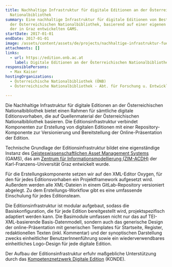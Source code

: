 ```yaml
---
title: Nachhaltige Infrastruktur für digitale Editionen an der Österreichischen
  Nationalbibliothek
summary: Eine nachhaltige Infrastruktur für digitale Editionen von Beständen aus
  der Österreichischen Nationalbibliothek, basierend auf einer eigenen Instanz
  der in Graz entwickelten GAMS.
startDate: 2017-01-01
endDate: 2017-01-01
image: /assets/content/assets/de/projects/nachhaltige-infrastruktur-fuer-digitale-editionen-der-oesterreichischen-nationalbibliothek/de-screenshot.jpg
attachments: []
links:
  - url: https://edition.onb.ac.at
    label: Digitale Editionen an der Österreichischen Nationalbibliothek
responsiblePersons:
  - Max Kaiser
hostingOrganizations:
  - Österreichische Nationalbibliothek (ÖNB)
  - Österreichische Nationalbibliothek - Abt. für Forschung u. Entwicklung

---
```

Die Nachhaltige Infrastruktur für digitale Editionen an der Österreichischen Nationalbibliothek bietet einen Rahmen für sämtliche digitale Editionsvorhaben, die auf Quellenmaterial der Österreichischen Nationalbibliothek basieren. Die Editionsinfrastruktur verbindet Komponenten zur Erstellung von digitalen Editionen mit einer Repository-Komponente zur Versionierung und Bereitstellung der Online-Präsentation der Edition.

Technische Grundlage der Editionsinfrastruktur bildet eine eigenständige Instanz des [Geisteswissenschaftlichen Asset Management Systems](https://gams.uni-graz.at/) (GAMS), das am [Zentrum für Informationsmodellierung (ZIM-ACDH)](https://informationsmodellierung.uni-graz.at/) der Karl-Franzens-Universität Graz entwickelt wurde.

Für die Erstellungskomponente setzen wir auf den XML-Editor Oxygen, für den für jedes Editionsvorhaben ein Projektframework aufgesetzt wird. Außerdem werden alle XML-Dateien in einem GitLab-Repository versioniert abgelegt. Zu dem Erstellungs-Workflow gibt es eine umfassende Einschulung für jedes Editionsteam.

Die Editionsinfrastruktur ist modular aufgebaut, sodass die Basiskonfiguration, die für jede Edition bereitgestellt wird, projektspezifisch adaptiert werden kann. Die Basimodule umfassen nicht nur das auf TEI-XML-basierende Basis-Datenmodell, sondern auch das generische Design der online-Präsentation mit generischen Templates für Startseite, Register, redaktionellen Texten (inkl. Kommentar) und der synoptischen Darstellung zwecks einheitlicher BenutzerInnenführung sowie ein wiederverwendbares einheitliches Logo-Design für jede digitale Edition.

Der Aufbau der Editionsinfrastruktur erfuhr maßgebliche Unterstützung durch das [Kompetenznetzwerk Digitale Edition](http://www.digitale-edition.at/) (KONDE).
